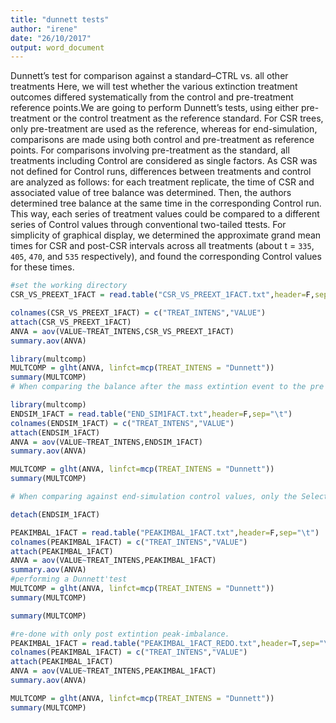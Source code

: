 ```yaml
---
title: "dunnett tests"
author: "irene"
date: "26/10/2017"
output: word_document
---
```

Dunnett's test for comparison against a standard--CTRL vs. all other treatments
 Here, we will test whether the various extinction treatment outcomes differed systematically from the control and pre-treatment reference points.We are going to perform Dunnett's tests, using either pre-treatment or the control treatment as the reference standard. For CSR trees, only pre-treatment are used as the reference, whereas for end-simulation, comparisons are made using both control and pre-treatment as reference points. For comparisons involving pre-treatment as the standard, all treatments including Control are considered as single factors. As CSR was not defined for Control runs,  differences between treatments and control are analyzed as follows: for each treatment replicate, the time of CSR and associated value of tree balance was determined. Then, the authors determined tree balance at the same time in the corresponding Control run. This way, each series of treatment values could be compared to a different series of Control values through conventional two-tailed ttests. For simplicity of graphical display, we determined the approximate grand mean times for CSR and post-CSR intervals across all treatments (about t = `335`, `405`, `470`, and `535` respectively), and found the corresponding Control values for these times. 
```r
#set the working directory
CSR_VS_PREEXT_1FACT = read.table("CSR_VS_PREEXT_1FACT.txt",header=F,sep="\t")

colnames(CSR_VS_PREEXT_1FACT) = c("TREAT_INTENS","VALUE")
attach(CSR_VS_PREEXT_1FACT)
ANVA = aov(VALUE~TREAT_INTENS,CSR_VS_PREEXT_1FACT) 
summary.aov(ANVA)
```

```r
library(multcomp)
MULTCOMP = glht(ANVA, linfct=mcp(TREAT_INTENS = "Dunnett"))
summary(MULTCOMP)
# When comparing the balance after the mass extintion event to the pre extintion state (the comparison standard) only the Selective on diversifiers treatment differed significantly at all intensities. The Random at the two higher intensities and the Selective on relicts treatment only at the highest intensity. 
```

```r

library(multcomp)
ENDSIM_1FACT = read.table("END_SIM1FACT.txt",header=F,sep="\t")
colnames(ENDSIM_1FACT) = c("TREAT_INTENS","VALUE")
attach(ENDSIM_1FACT)
ANVA = aov(VALUE~TREAT_INTENS,ENDSIM_1FACT)
summary.aov(ANVA)

```

```r
MULTCOMP = glht(ANVA, linfct=mcp(TREAT_INTENS = "Dunnett"))
summary(MULTCOMP)

# When comparing against end-simulation control values, only the Selective on diversifiers, 0.9 intensity differs significantly from the control. 

detach(ENDSIM_1FACT)

```

```r
PEAKIMBAL_1FACT = read.table("PEAKIMBAL_1FACT.txt",header=F,sep="\t")
colnames(PEAKIMBAL_1FACT) = c("TREAT_INTENS","VALUE")
attach(PEAKIMBAL_1FACT)
ANVA = aov(VALUE~TREAT_INTENS,PEAKIMBAL_1FACT)
summary.aov(ANVA)
#performing a Dunnett'test 
MULTCOMP = glht(ANVA, linfct=mcp(TREAT_INTENS = "Dunnett"))
summary(MULTCOMP)

summary(MULTCOMP)
```

```r
#re-done with only post extintion peak-imbalance. 
PEAKIMBAL_1FACT = read.table("PEAKIMBAL_1FACT_REDO.txt",header=T,sep="\t")
colnames(PEAKIMBAL_1FACT) = c("TREAT_INTENS","VALUE")
attach(PEAKIMBAL_1FACT)
ANVA = aov(VALUE~TREAT_INTENS,PEAKIMBAL_1FACT)
summary.aov(ANVA)
```

```r
MULTCOMP = glht(ANVA, linfct=mcp(TREAT_INTENS = "Dunnett"))
summary(MULTCOMP)
```






